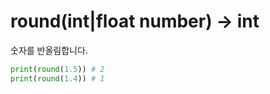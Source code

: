 # round(int|float number) -> int

숫자를 반올림합니다.

```python
print(round(1.5)) # 2
print(round(1.4)) # 1
```
